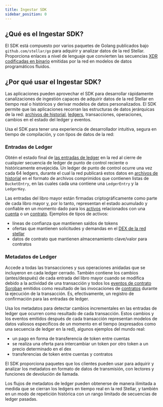 ```yaml
---
title: Ingestar SDK
sidebar_position: 0
---
```


## ¿Qué es el Ingestar SDK?

El SDK está compuesto por varios paquetes de Golang publicados bajo `github.com/stellar/go` para adquirir y analizar datos de la red Stellar. Proporciona enlaces a nivel de lenguaje que convierten las secuencias [XDR codificadas en binario](../../../../learn/fundamentals/data-format/xdr.mdx) emitidas por la red en modelos de datos programáticos fluidos.

## ¿Por qué usar el Ingestar SDK?

Las aplicaciones pueden aprovechar el SDK para desarrollar rápidamente canalizaciones de ingestión capaces de adquirir datos de la red Stellar en tiempo real o históricos y derivar modelos de datos personalizados. El SDK permite que las aplicaciones recorran las estructuras de datos jerárquicas de la red: [archivos de historial](../../../../validators/admin-guide/environment-preparation.mdx#history-archives), [ledgers](../../../../learn/fundamentals/stellar-data-structures/ledgers.mdx), transacciones, operaciones, cambios en el estado del ledger y eventos.

Usa el SDK para tener una experiencia de desarrollador intuitiva, segura en tiempo de compilación, y con tipos de datos de la red:

### Entradas de Ledger

Obtén el estado final de [las entradas de ledger](../../../../learn/fundamentals/stellar-data-structures/ledgers.mdx) en la red al cierre de cualquier secuencia de ledger de punto de control reciente o históricamente envejecida. Un ledger de punto de control ocurre una vez cada 64 ledgers, durante el cual la red publicará estos datos en [archivos de historial](../../../../validators/admin-guide/environment-preparation.mdx#history-archives) en el formato de archivos comprimidos que contienen listas de `BucketEntry`, en las cuales cada una contiene una `LedgerEntry` y la `LedgerKey`.

Las entradas del libro mayor están firmadas criptográficamente como parte de cada libro mayor y, por lo tanto, representan el estado acumulado y confiable en un momento dado para los [activos](../../../../learn/fundamentals/stellar-data-structures/assets.mdx) relacionados con una [cuenta](../../../../learn/fundamentals/stellar-data-structures/accounts.mdx) o un [contrato](../../../../learn/fundamentals/contract-development/storage/persisting-data.mdx). Ejemplos de tipos de activos:

- líneas de confianza que mantienen saldos de tokens
- ofertas que mantienen solicitudes y demandas en el [DEX de la red stellar](../../../../learn/encyclopedia/sdex/liquidity-on-stellar-sdex-liquidity-pools.mdx#sdex)
- datos de contrato que mantienen almacenamiento clave/valor para contratos

### Metadatos de Ledger

Accede a todas las transacciones y sus operaciones anidadas que se incluyeron en cada ledger cerrado. También contiene los cambios (antes/después) de cada entrada del libro mayor cuando se modifica debido a la actividad de una transacción y todos los [eventos de contrato Soroban](../../../../learn/fundamentals/contract-development/events.mdx) emitidos como resultado de las invocaciones de [contratos](../../../../learn/fundamentals/stellar-data-structures/contracts.mdx) durante la ejecución de la transacción. Es, efectivamente, un registro de confirmación para las entradas de ledger.

Usa los metadatos para detectar cambios incrementales en las entradas de ledger que ocurren como resultado de cada transacción. Estos cambios y los eventos emitidos después de cada transacción representan modelos de datos valiosos específicos de un momento en el tiempo (expresados como una secuencia de ledger en la red), algunos ejemplos del mundo real:

- un pago en forma de transferencia de token entre cuentas
- se realiza una oferta para intercambiar un token por otro token a un precio determinado en el dex
- transferencias de token entre cuentas y contratos

El SDK proporciona paquetes que los clientes pueden usar para adquirir y analizar los metadatos en formato de datos de transmisión, con lectores y funciones de devolución de llamada.

Los flujos de metadatos de ledger pueden obtenerse de manera ilimitada a medida que se cierran los ledgers en tiempo real en la red Stellar, y también en un modo de repetición histórica con un rango limitado de secuencias de ledger pasadas.
